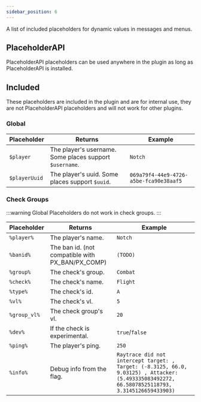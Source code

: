 ```yaml
---
sidebar_position: 6
---
```


A list of included placeholders for dynamic values in messages and menus.

## PlaceholderAPI

PlaceholderAPI placeholders can be used anywhere in the plugin as long as PlaceholderAPI is installed.

## Included

These placeholders are included in the plugin and are for internal use,
they are not PlaceholderAPI placeholders and will not work for other plugins. 

### Global

Placeholder   | Returns                                                 | Example
------------- | ------------------------------------------------------- | --------------------------------------
`$player`     | The player's username. Some places support `$username`. | `Notch`
`$playerUuid` | The player's uuid. Some places support `$uuid`.         | `069a79f4-44e9-4726-a5be-fca90e38aaf5`

### Check Groups

:::warning
Global Placeholders do not work in check groups.
:::

Placeholder  | Returns                                          | Example
------------ | ------------------------------------------------ | -------
`%player%`   | The player's name.                               | `Notch`
`%banid%`    | The ban id. (not compatible with PX_BAN/PX_COMP) | `(TODO)`
`%group%`    | The check's group.                               | `Combat`
`%check%`    | The check's name.                                | `Flight`
`%type%`     | The check's id.                                  | `A`
`%vl%`       | The check's vl.                                  | `5`
`%group_vl%` | The check group's vl.                            | `20`
`%dev%`      | If the check is experimental.                    | `true`/`false`
`%ping%`     | The player's ping.                               | `250`
`%info%`     | Debug info from the flag.                        | `Raytrace did not intercept target: , Target: (-8.3125, 66.0, 9.03125) , Attacker: (5.493335083492272, 66.58078525118793, 3.3145126659433903)`
